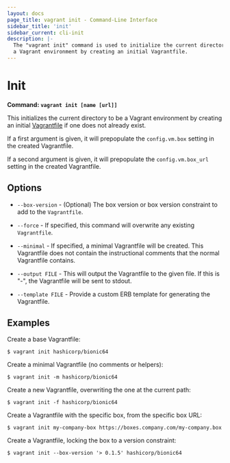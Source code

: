 ```yaml
---
layout: docs
page_title: vagrant init - Command-Line Interface
sidebar_title: 'init'
sidebar_current: cli-init
description: |-
  The "vagrant init" command is used to initialize the current directory to be
  a Vagrant environment by creating an initial Vagrantfile.
---
```


# Init

**Command: `vagrant init [name [url]]`**

This initializes the current directory to be a Vagrant environment
by creating an initial [Vagrantfile](/docs/vagrantfile/) if
one does not already exist.

If a first argument is given, it will prepopulate the `config.vm.box`
setting in the created Vagrantfile.

If a second argument is given, it will prepopulate the `config.vm.box_url`
setting in the created Vagrantfile.

## Options

- `--box-version` - (Optional) The box version or box version constraint to add
  to the `Vagrantfile`.

- `--force` - If specified, this command will overwrite any existing
  `Vagrantfile`.

- `--minimal` - If specified, a minimal Vagrantfile will be created. This
  Vagrantfile does not contain the instructional comments that the normal
  Vagrantfile contains.

- `--output FILE` - This will output the Vagrantfile to the given file.
  If this is "-", the Vagrantfile will be sent to stdout.

- `--template FILE` - Provide a custom ERB template for generating the Vagrantfile.

## Examples

Create a base Vagrantfile:

```shell-session
$ vagrant init hashicorp/bionic64
```

Create a minimal Vagrantfile (no comments or helpers):

```shell-session
$ vagrant init -m hashicorp/bionic64
```

Create a new Vagrantfile, overwriting the one at the current path:

```shell-session
$ vagrant init -f hashicorp/bionic64
```

Create a Vagrantfile with the specific box, from the specific box URL:

```shell-session
$ vagrant init my-company-box https://boxes.company.com/my-company.box
```

Create a Vagrantfile, locking the box to a version constraint:

```shell-session
$ vagrant init --box-version '> 0.1.5' hashicorp/bionic64
```
